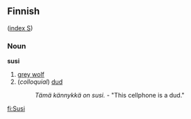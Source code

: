 ==Finnish==
([[Wiktionary:Finnish_index_s|index S]])

===Noun===
'''susi'''

#[[grey wolf]]
#(''colloquial'') [[dud]]
#:''Tämä kännykkä on susi.'' - "This cellphone is a dud."

[[fi:Susi]]